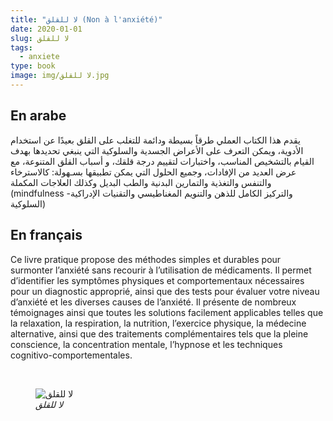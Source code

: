```yaml
---
title: "لا للقلق (Non à l'anxiété)"
date: 2020-01-01
slug: لا للقلق
tags:
  - anxiete
type: book
image: img/لا للقلق.jpg
---
```


## En arabe

يقدم هذا الكتاب العملي طرقاً بسيطة ودائمة للتغلب على القلق بعيدًا عن استخدام الأدوية، ويمكن التعرف على الأعراض الجسدية والسلوكية التي ينبغي تحديدها بهدف القيام بالتشخيص المناسب، واختبارات لتقييم درجة قلقك، و أسباب القلق المتنوعة، مع عرض العديد من الإفادات، وجميع الحلول التي يمكن تطبيقها بسـهولة: كالاسترخاء والتنفس والتغذية والتمارين البدنية والطب البديل وكذلك العلاجات المكملة (mindfulness والتركيز الكامل للذهن والتنويم المغناطيسي والتقنيات الإدراكية- السلوكية)

## En français

Ce livre pratique propose des méthodes simples et durables pour surmonter l'anxiété sans recourir à l'utilisation de médicaments. Il permet d'identifier les symptômes physiques et comportementaux nécessaires pour un diagnostic approprié, ainsi que des tests pour évaluer votre niveau d'anxiété et les diverses causes de l'anxiété. Il présente de nombreux témoignages ainsi que toutes les solutions facilement applicables telles que la relaxation, la respiration, la nutrition, l'exercice physique, la médecine alternative, ainsi que des traitements complémentaires tels que la pleine conscience, la concentration mentale, l'hypnose et les techniques cognitivo-comportementales.

<br>

![_لا للقلق_](img/لا للقلق.jpg)
